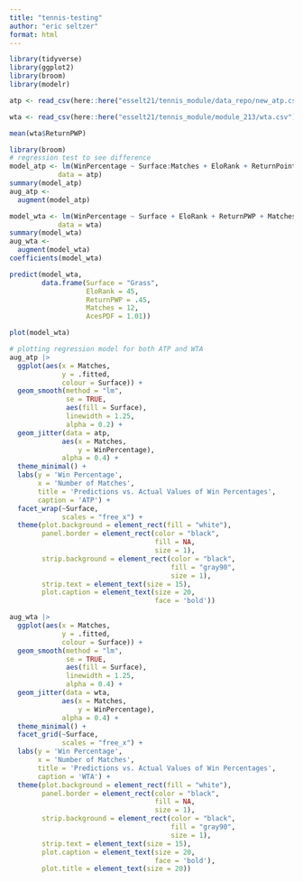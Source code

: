 ```yaml
---
title: "tennis-testing"
author: "eric seltzer"
format: html
---
```


```r
library(tidyverse)
library(ggplot2)
library(broom)
library(modelr)
```

```r
atp <- read_csv(here::here("esselt21/tennis_module/data_repo/new_atp.csv"))

wta <- read_csv(here::here("esselt21/tennis_module/module_213/wta.csv"))
```

```r
mean(wta$ReturnPWP)
```

```r
library(broom)
# regression test to see difference
model_atp <- lm(WinPercentage ~ Surface:Matches + EloRank + ReturnPointsWonPercentage + AcesPerDoubleFault,
            data = atp)
summary(model_atp)
aug_atp <-
  augment(model_atp)

model_wta <- lm(WinPercentage ~ Surface + EloRank + ReturnPWP + Matches*Surface + AcesPDF,
            data = wta)
summary(model_wta)
aug_wta <-
  augment(model_wta)
coefficients(model_wta)
```

```r
predict(model_wta, 
        data.frame(Surface = "Grass",
                   EloRank = 45,
                   ReturnPWP = .45,
                   Matches = 12,
                   AcesPDF = 1.01))
```

```r
plot(model_wta)
```

```r
# plotting regression model for both ATP and WTA
aug_atp |>
  ggplot(aes(x = Matches,
             y = .fitted,
             colour = Surface)) +
  geom_smooth(method = "lm",
              se = TRUE,
              aes(fill = Surface),
              linewidth = 1.25,
              alpha = 0.2) +
  geom_jitter(data = atp,
             aes(x = Matches,
                 y = WinPercentage),
             alpha = 0.4) +
  theme_minimal() +
  labs(y = 'Win Percentage',
       x = 'Number of Matches',
       title = 'Predictions vs. Actual Values of Win Percentages',
       caption = 'ATP') +
  facet_wrap(~Surface,
             scales = "free_x") +
  theme(plot.background = element_rect(fill = "white"),
        panel.border = element_rect(color = "black", 
                                    fill = NA, 
                                    size = 1), 
        strip.background = element_rect(color = "black", 
                                        fill = "gray90",
                                        size = 1),
        strip.text = element_text(size = 15),
        plot.caption = element_text(size = 20,
                                    face = 'bold'))

aug_wta |>
  ggplot(aes(x = Matches,
             y = .fitted,
             colour = Surface)) +
  geom_smooth(method = "lm",
              se = TRUE,
              aes(fill = Surface),
              linewidth = 1.25,
              alpha = 0.4) +
  geom_jitter(data = wta,
             aes(x = Matches,
                 y = WinPercentage),
             alpha = 0.4) +
  theme_minimal() +
  facet_grid(~Surface,
             scales = "free_x") +
  labs(y = 'Win Percentage',
       x = 'Number of Matches',
       title = 'Predictions vs. Actual Values of Win Percentages',
       caption = 'WTA') +
  theme(plot.background = element_rect(fill = "white"),
        panel.border = element_rect(color = "black", 
                                    fill = NA, 
                                    size = 1), 
        strip.background = element_rect(color = "black", 
                                        fill = "gray90",
                                        size = 1),
        strip.text = element_text(size = 15),
        plot.caption = element_text(size = 20,
                                    face = 'bold'),
        plot.title = element_text(size = 20))
```

